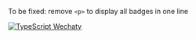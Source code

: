 
To be fixed: remove `<p>` to display all badges in one line

[![TypeScript Wechaty](https://img.shields.io/badge/Wechaty-TypeScript-blue)](../overview.md)
